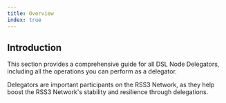 ```yaml
---
title: Overview
index: true
---
```


## Introduction

This section provides a comprehensive guide for all DSL Node Delegators, including all the operations you can perform as a delegator.

Delegators are important participants on the RSS3 Network, as they help boost the RSS3 Network's stability and resilience through delegations.

